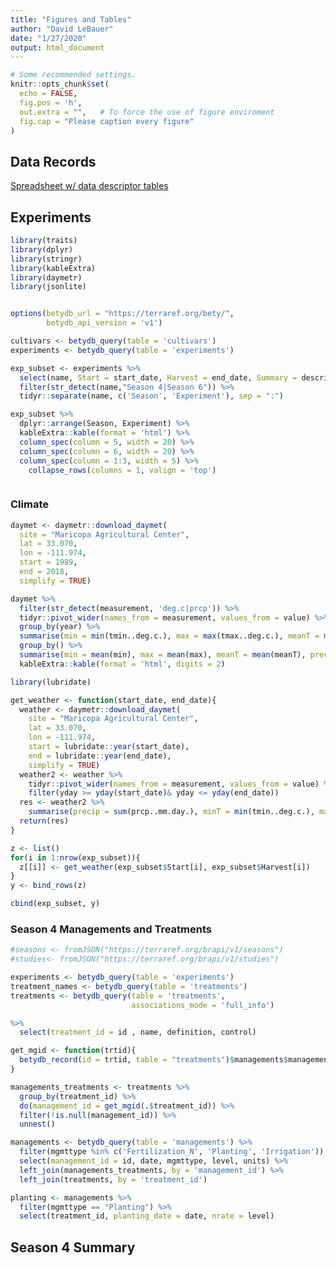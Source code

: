 ```yaml
---
title: "Figures and Tables"
author: "David LeBauer"
date: "1/27/2020"
output: html_document
---
```


```r
# Some recommended settings. 
knitr::opts_chunk$set(
  echo = FALSE,
  fig.pos = 'h',
  out.extra = "",   # To force the use of figure enviroment
  fig.cap = "Please caption every figure"
)
```

## Data Records

[Spreadsheet w/ data descriptor tables](https://docs.google.com/spreadsheets/d/1x8RERN_ecjMvaK0NynMfdnKiuXMKPSf_zrboaSzbBGM/edit#gid=2088455634)

## Experiments

```r
library(traits)
library(dplyr)
library(stringr)
library(kableExtra)
library(daymetr)
library(jsonlite)


options(betydb_url = "https://terraref.org/bety/",
        betydb_api_version = 'v1')

cultivars <- betydb_query(table = 'cultivars')
experiments <- betydb_query(table = 'experiments')

exp_subset <- experiments %>% 
  select(name, Start = start_date, Harvest = end_date, Summary = description, Design = design) %>% 
  filter(str_detect(name,"Season 4|Season 6")) %>% 
  tidyr::separate(name, c('Season', 'Experiment'), sep = ":") 

exp_subset %>% 
  dplyr::arrange(Season, Experiment) %>% 
  kableExtra::kable(format = 'html') %>% 
  column_spec(column = 5, width = 20) %>% 
  column_spec(column = 6, width = 20) %>% 
  column_spec(column = 1:3, width = 5) %>% 
    collapse_rows(columns = 1, valign = 'top') 



```

### Climate
```r
daymet <- daymetr::download_daymet(
  site = "Maricopa Agricultural Center",
  lat = 33.070,
  lon = -111.974,
  start = 1989,
  end = 2018,
  simplify = TRUE) 

daymet %>% 
  filter(str_detect(measurement, 'deg.c|prcp')) %>%
  tidyr::pivot_wider(names_from = measurement, values_from = value) %>% 
  group_by(year) %>% 
  summarise(min = min(tmin..deg.c.), max = max(tmax..deg.c.), meanT = mean((tmin..deg.c. + tmax..deg.c.)/2), precip = sum(prcp..mm.day.)) %>% 
  group_by() %>% 
  summarise(min = mean(min), max = mean(max), meanT = mean(meanT), precip = mean(precip)) %>% 
  kableExtra::kable(format = 'html', digits = 2)

```

```r
library(lubridate)

get_weather <- function(start_date, end_date){
  weather <- daymetr::download_daymet(
    site = "Maricopa Agricultural Center",
    lat = 33.070,
    lon = -111.974,
    start = lubridate::year(start_date),
    end = lubridate::year(end_date),
    simplify = TRUE)
  weather2 <- weather %>% 
    tidyr::pivot_wider(names_from = measurement, values_from = value) %>% 
    filter(yday >= yday(start_date)& yday <= yday(end_date)) 
  res <- weather2 %>% 
    summarise(precip = sum(prcp..mm.day.), minT = min(tmin..deg.c.), maxT = max(tmax..deg.c.), meanT = mean((tmin..deg.c. + tmax..deg.c.)/2))
  return(res)
}

z <- list()
for(i in 1:nrow(exp_subset)){
  z[[i]] <- get_weather(exp_subset$Start[i], exp_subset$Harvest[i])
}
y <- bind_rows(z)

cbind(exp_subset, y)
```

### Season 4 Managements and Treatments

```r

#seasons <- fromJSON("https://terraref.org/brapi/v1/seasons")
#studies<- fromJSON("https://terraref.org/brapi/v1/studies")

experiments <- betydb_query(table = 'experiments')
treatment_names <- betydb_query(table = 'treatments')
treatments <- betydb_query(table = 'treatments',
                           associations_mode = 'full_info') 

%>%
  select(treatment_id = id , name, definition, control)

get_mgid <- function(trtid){
  betydb_record(id = trtid, table = "treatments")$managements$management.id
}

managements_treatments <- treatments %>%
  group_by(treatment_id) %>%
  do(management_id = get_mgid(.$treatment_id)) %>% 
  filter(!is.null(management_id)) %>%
  unnest()

managements <- betydb_query(table = 'managements') %>% 
  filter(mgmttype %in% c('Fertilization_N', 'Planting', 'Irrigation')) %>%
  select(management_id = id, date, mgmttype, level, units) %>% 
  left_join(managements_treatments, by = 'management_id') %>%
  left_join(treatments, by = 'treatment_id')

planting <- managements %>%
  filter(mgmttype == "Planting") %>%
  select(treatment_id, planting_date = date, nrate = level)

```

## Season 4 Summary 

```r

```